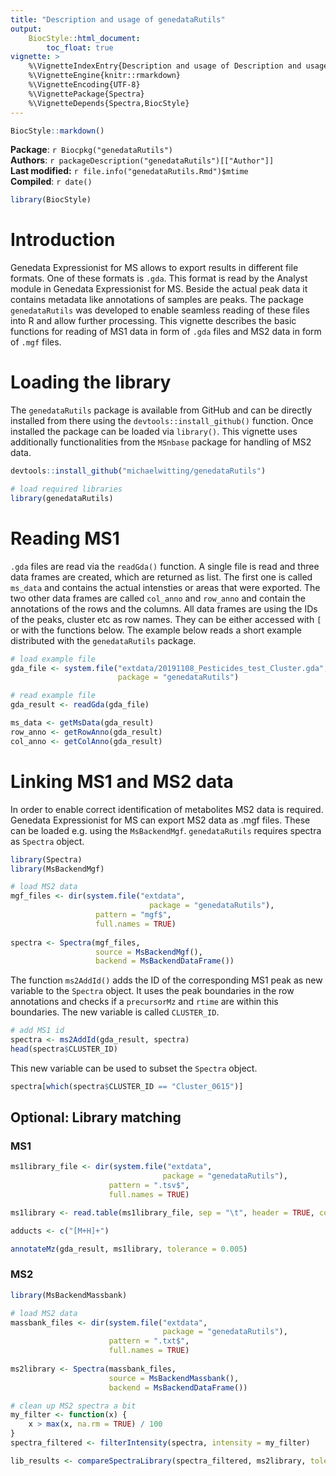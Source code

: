 ```yaml
---
title: "Description and usage of genedataRutils"
output:
    BiocStyle::html_document:
        toc_float: true
vignette: >
    %\VignetteIndexEntry{Description and usage of Description and usage of genedataRutils}
    %\VignetteEngine{knitr::rmarkdown}
    %\VignetteEncoding{UTF-8}
    %\VignettePackage{Spectra}
    %\VignetteDepends{Spectra,BiocStyle}
---
```


```r
BiocStyle::markdown()
```

**Package**: `r Biocpkg("genedataRutils")`<br />
**Authors**: `r packageDescription("genedataRutils")[["Author"]] `<br />
**Last modified:** `r file.info("genedataRutils.Rmd")$mtime`<br />
**Compiled**: `r date()`

```r
library(BiocStyle)
```

# Introduction

Genedata Expressionist for MS allows to export results in different file formats. One of these formats is <code>.gda</code>. This format is read by the Analyst module in Genedata Expressionist for MS. Beside the actual peak data it contains metadata like annotations of samples are peaks. The package <code>genedataRutils</code> was developed to enable seamless reading of these files into R and allow further processing. This vignette describes the basic functions for reading of MS1 data in form of <code>.gda</code> files and MS2 data in form of <code>.mgf</code> files.

# Loading the library

The <code>genedataRutils</code> package is available from GitHub and can be directly installed from there using the <code>devtools::install_github()</code> function. Once installed the package can be loaded via <code>library()</code>. This vignette uses additionally functionalities from the <code>MSnbase</code> package for handling of MS2 data.

```r
devtools::install_github("michaelwitting/genedataRutils")
```


```r
# load required libraries
library(genedataRutils)
```

# Reading MS1 

<code>.gda</code> files are read via the <code>readGda()</code> function. A single file is read and three data frames are created, which are returned as list. The first one is called <code>ms_data</code> and contains the actual intensties or areas that were exported. The two other data frames are called <code>col_anno</code> and <code>row_anno</code> and contain the annotations of the rows and the columns. All data frames are using the IDs of the peaks, cluster etc as row names. They can be either accessed with <code>[</code> or with the functions below.
The example below reads a short example distributed with the <code>genedataRutils</code> package.

```r
# load example file
gda_file <- system.file("extdata/20191108_Pesticides_test_Cluster.gda",
                        package = "genedataRutils")

# read example file
gda_result <- readGda(gda_file)
```

```r
ms_data <- getMsData(gda_result)
row_anno <- getRowAnno(gda_result)
col_anno <- getColAnno(gda_result)
```

# Linking MS1 and MS2 data

In order to enable correct identification of metabolites MS2 data is required. Genedata Expressionist for MS can export MS2 data as .mgf files. These can be loaded e.g. using the <code>MsBackendMgf</code>. <code>genedataRutils</code> requires spectra as <code>Spectra</code> object.

```r
library(Spectra)
library(MsBackendMgf)

# load MS2 data
mgf_files <- dir(system.file("extdata",
                               package = "genedataRutils"),
                   pattern = "mgf$",
                   full.names = TRUE)
  
spectra <- Spectra(mgf_files,
                   source = MsBackendMgf(),
                   backend = MsBackendDataFrame())
```

The function <code>ms2AddId()</code> adds the ID of the corresponding MS1 peak as new variable to the <code>Spectra</code> object. It uses the peak boundaries in the row annotations and checks if a <code>precursorMz</code> and <code>rtime</code> are within this boundaries. The new variable is called <code>CLUSTER_ID</code>.

```r
# add MS1 id
spectra <- ms2AddId(gda_result, spectra)
head(spectra$CLUSTER_ID)
```

This new variable can be used to subset the <code>Spectra</code> object.

```r
spectra[which(spectra$CLUSTER_ID == "Cluster_0615")]
```
## Optional: Library matching

### MS1
```r
ms1library_file <- dir(system.file("extdata",
                                  package = "genedataRutils"),
                      pattern = ".tsv$",
                      full.names = TRUE)

ms1library <- read.table(ms1library_file, sep = "\t", header = TRUE, comment.char = "")

adducts <- c("[M+H]+")

annotateMz(gda_result, ms1library, tolerance = 0.005)
```


### MS2

```r
library(MsBackendMassbank)

# load MS2 data
massbank_files <- dir(system.file("extdata",
                                  package = "genedataRutils"),
                      pattern = ".txt$",
                      full.names = TRUE)
  
ms2library <- Spectra(massbank_files,
                      source = MsBackendMassbank(),
                      backend = MsBackendDataFrame())

# clean up MS2 spectra a bit
my_filter <- function(x) {
    x > max(x, na.rm = TRUE) / 100
}
spectra_filtered <- filterIntensity(spectra, intensity = my_filter)

lib_results <- compareSpectraLibrary(spectra_filtered, ms2library, tolerance = 0.005)
```

